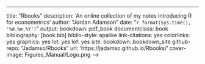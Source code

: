 ---
title: "Rbooks"
description: 'An online collection of my notes introducing R for econometrics'
author: "Jordan Adamson"
date: "`r format(Sys.time(), '%d.%m.%Y')`"
output: bookdown::pdf_book
documentclass: book
bibliography: [book.bib]
biblio-style: apalike
link-citations: yes
colorlinks: yes
graphics: yes
lot: yes
lof: yes
site: bookdown::bookdown_site
github-repo: "Jadamso/Rbooks"
url: 'https\://jadamso.github.io/Rbooks/'
cover-image: Figures_Manual/Logo.png
-->


<!--
## To Create Book
Rscript -e "bookdown::render_book('index.Rmd', 'bookdown::gitbook')"

## To Copy File
cp -r Templates docs/Templates

## To Upload Book Online
git add . 
git commit -m ''

## https://github.com/Jadamso/Rbooks
## https://jadamso.github.io/Rbooks
-->


